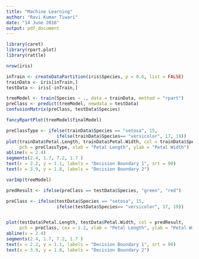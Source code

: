 ```yaml
---
title: "Machine Learning"
author: "Ravi Kumar Tiwari"
date: "14 June 2016"
output: pdf_document
---
```



```r
library(caret)
library(rpart.plot)
library(rattle)
```

```r
nrow(iris)
```


```r
inTrain <- createDataPartition(iris$Species, p = 0.6, list = FALSE)
trainData <- iris[inTrain,]
testData <- iris[-inTrain,]
```

```r
treeModel <- train(Species ~ ., data = trainData, method = "rpart")
preClass <- predict(treeModel, newdata = testData)
confusionMatrix(preClass, testData$Species)
```

```r
fancyRpartPlot(treeModel$finalModel)  
```

```r
preClassType <- ifelse(trainData$Species == "setosa", 15, 
                   ifelse(trainData$Species== "versicolor", 17, 19))
plot(trainData$Petal.Length, trainData$Petal.Width, col = trainData$Species, 
     pch = preClassType, xlab = "Petal Length", ylab = "Petal Width")
abline(v = 2.4)
segments(2.4, 1.7, 7.2, 1.7 )
text(x = 2.2, y = 1.1, labels = "Decision Boundary 1", srt = 90)
text(x = 3.9, y = 1.8, labels = "Decision Boundary 2")
```

```r
varImp(treeModel)
```


```r
predResult <- ifelse(preClass == testData$Species, "green", "red")

preClass <- ifelse(testData$Species == "setosa", 15, 
                   ifelse(testData$Species== "versicolor", 17, 19))


plot(testData$Petal.Length, testData$Petal.Width, col = predResult, 
     pch = preClass, cex = 1.2, xlab = "Petal Length", ylab = "Petal Width")
abline(v = 2.4)
segments(2.4, 1.7, 7.2, 1.7 )
text(x = 2.2, y = 1.1, labels = "Decision Boundary 1", srt = 90)
text(x = 3.9, y = 1.8, labels = "Decision Boundary 2")
```



